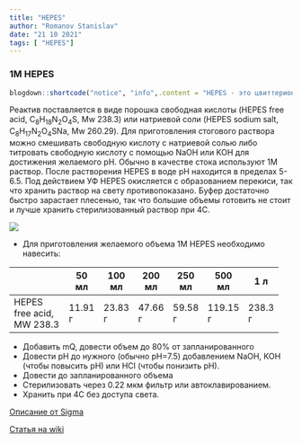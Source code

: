 ```yaml
---
title: "HEPES"
author: "Romanov Stanislav"
date: "21 10 2021"
tags: [ "HEPES"]
---
```

### 1M HEPES

```r

blogdown::shortcode("notice", "info",.content = "HEPES - это цвиттерионный пиперазиновый буферный агент с буферной областью pH 6,8-8,2. HEPES не способен образовывать комплексы с большинством ионов металлов и рекомендуется для использования в качестве некоординирующего буфера в растворах с ионами металлов. Обычно используется в средах для культивирования клеток а также для создания градиента pH при изоэлектрическом фокусировании белков. По сравнению с Tris, HEPES меньше влияет на реакции между ДНК и ферментами рестрикции, поскольку будучи протонированным в меньшей степени экранирует отрицательный заряд ДНК.")
```

Реактив поставляется в виде порошка свободная кислоты (HEPES free acid, C~8~H~18~N~2~O~4~S, Mw 238.3) или натриевой соли (HEPES sodium salt, C~8~H~17~N~2~O~4~SNa, Mw 260.29). Для приготовления стогового раствора можно смешивать свободную кислоту с натриевой солью либо титровать свободную кислоту с помощью NaOH или KOH для достижения желаемого pH. Обычно в качестве стока используют 1М раствор. После растворения HEPES в воде pH находится в пределах 5-6.5. Под действием УФ HEPES окисляется с образованием перекиси, так что хранить раствор на свету противопоказано. Буфер достаточно быстро зарастает плесенью, так что большие объемы готовить не стоит и лучше хранить стерилизованный раствор при 4С.

![](https://upload.wikimedia.org/wikipedia/commons/thumb/8/84/HEPES.png/800px-HEPES.png?classes=shadow&width=10pc)

-   Для приготовления желаемого объема 1М HEPES необходимо навесить:

+---------------------------+---------+---------+---------+---------+----------+---------+
|                           | 50 мл   | 100 мл  | 200 мл  | 250 мл  | 500 мл   | 1 л     |
+===========================+=========+=========+=========+=========+==========+=========+
| HEPES free acid, MW 238.3 | 11.91 г | 23.83 г | 47.66 г | 59.58 г | 119.15 г | 238.3 г |
+---------------------------+---------+---------+---------+---------+----------+---------+

-   Добавить mQ, довести объем до 80% от запланированного
-   Довести pH до нужного (обычно pH=7.5) добавлением NaOH, KOH (чтобы повысить pH) или HCl (чтобы понизить pH).
-   Довести до запланированного объема
-   Стерилизовать через 0.22 мкм фильтр или автоклавированием.
-   Хранить при 4С без доступа света.

[Описание от Sigma](https://www.sigmaaldrich.com/deepweb/assets/sigmaaldrich/product/documents/252/833/h6147pis.pdf)

[Статья на wiki](https://ru.wikipedia.org/wiki/HEPES)
